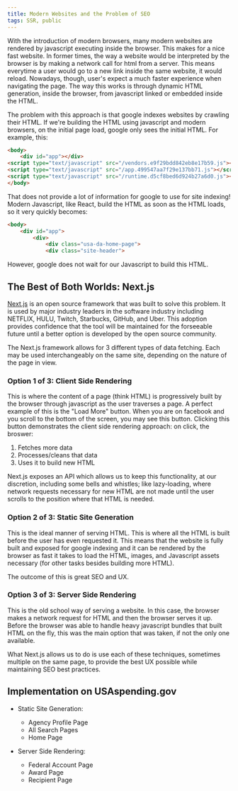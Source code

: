 ```yaml
---
title: Modern Websites and the Problem of SEO
tags: SSR, public
---
```


With the introduction of modern browsers, many modern websites are rendered by javascript executing inside the browser. This makes for a nice fast website. In former times, the way a website would be interpreted by the browser is by making a network call for html from a server. This means everytime a user would go to a new link inside the same website, it would reload. Nowadays, though, user's expect a much faster experience when navigating the page. The way this works is through dynamic HTML generation, inside the browser, from javascript linked or embedded inside the HTML.

The problem with this approach is that google indexes websites by crawling their HTML. If we're building the HTML using javascript and modern browsers, on the initial page load, google only sees the initial HTML. For example, this:

```html
<body>
    <div id="app"></div>
<script type="text/javascript" src="/vendors.e9f29bdd842eb8e17b59.js"></script>
<script type="text/javascript" src="/app.499547aa7f29e137bb71.js"></script>
<script type="text/javascript" src="/runtime.d5cf8bed6d924b27a6d0.js"></script>
</body>
```

That does not provide a lot of information for google to use for site indexing! Modern Javascript, like React, build the HTML as soon as the HTML loads, so it very quickly becomes:

```html
<body>
    <div id="app">
        <div>
            <div class="usa-da-home-page">
            <div class="site-header">
```

However, google does not wait for our Javascript to build this HTML.

## The Best of Both Worlds: Next.js

[Next.js](https://github.com/zeit/next.js) is an open source framework that was built to solve this problem. It is used by major industry leaders in the software industry including NETFLIX, HULU, Twitch, Starbucks, GitHub, and Uber. This adoption provides confidence that the tool will be maintained for the forseeable future until a better option is developed by the open source community.

The Next.js framework allows for 3 different types of data fetching. Each may be used interchangeably on the same site, depending on the nature of the page in view.

### Option 1 of 3: Client Side Rendering
This is where the content of a page (think HTML) is progressively built by the browser through javascript as the user traverses a page. A perfect example of this is the "Load More" button. When you are on facebook and you scroll to the bottom of the screen, you may see this button. Clicking this button demonstrates the client side rendering approach: on click, the broswer:

1. Fetches more data
2. Processes/cleans that data
3. Uses it to build new HTML

Next.js exposes an API which allows us to keep this functionality, at our discretion, including some bells and whistles; like lazy-loading, where network requests necessary for new HTML are not made until the user scrolls to the position where that HTML is needed.

### Option 2 of 3: Static Site Generation
This is the ideal manner of serving HTML. This is where all the HTML is built before the user has even requested it. This means that the website is fully built and exposed for google indexing and it can be rendered by the browser as fast it takes to load the HTML, images, and Javascript assets necessary (for other tasks besides building more HTML).

The outcome of this is great SEO and UX.

### Option 3 of 3: Server Side Rendering 
This is the old school way of serving a website. In this case, the browser makes a network request for HTML and then the browser serves it up. Before the browser was able to handle heavy javascript bundles that built HTML on the fly, this was the main option that was taken, if not the only one available. 

What Next.js allows us to do is use each of these techniques, sometimes multiple on the same page, to provide the best UX possible while maintaining SEO best practices. 

## Implementation on USAspending.gov
- Static Site Generation:
  - Agency Profile Page
  - All Search Pages
  - Home Page

- Server Side Rendering:
  - Federal Account Page
  - Award Page
  - Recipient Page
  